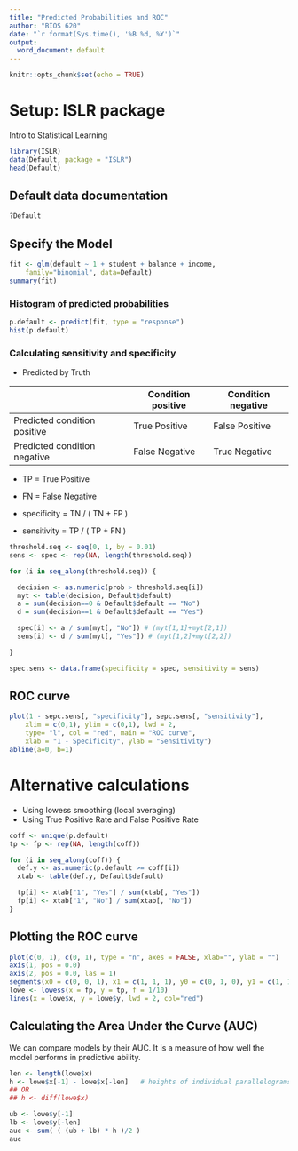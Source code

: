 ```yaml
---
title: "Predicted Probabilities and ROC"
author: "BIOS 620"
date: "`r format(Sys.time(), '%B %d, %Y')`"
output:
  word_document: default
---
```


```r
knitr::opts_chunk$set(echo = TRUE)
```

# Setup: ISLR package

Intro to Statistical Learning

```r
library(ISLR)
data(Default, package = "ISLR")
head(Default)
```

## Default data documentation

```r
?Default
```

## Specify the Model

```r
fit <- glm(default ~ 1 + student + balance + income,
    family="binomial", data=Default)
summary(fit)
```

### Histogram of predicted probabilities

```r
p.default <- predict(fit, type = "response")
hist(p.default)
```

### Calculating sensitivity and specificity

* Predicted by Truth

|                              | Condition positive | Condition negative |
|------------------------------|--------------------|--------------------|
| Predicted condition positive | True Positive      | False Positive     |
| Predicted condition negative | False Negative     | True Negative      |

* TP = True Positive
* FN = False Negative

* specificity = TN / ( TN + FP )
* sensitivity  = TP / ( TP + FN )

```r
threshold.seq <- seq(0, 1, by = 0.01)
sens <- spec <- rep(NA, length(threshold.seq))

for (i in seq_along(threshold.seq)) {

  decision <- as.numeric(prob > threshold.seq[i])
  myt <- table(decision, Default$default)
  a = sum(decision==0 & Default$default == "No")
  d = sum(decision==1 & Default$default == "Yes")

  spec[i] <- a / sum(myt[, "No"]) # (myt[1,1]+myt[2,1])
  sens[i] <- d / sum(myt[, "Yes"]) # (myt[1,2]+myt[2,2])

}

spec.sens <- data.frame(specificity = spec, sensitivity = sens)
```

## ROC curve

```r
plot(1 - sepc.sens[, "specificity"], sepc.sens[, "sensitivity"],
    xlim = c(0,1), ylim = c(0,1), lwd = 2,
    type= "l", col = "red", main = "ROC curve",
    xlab = "1 - Specificity", ylab = "Sensitivity")
abline(a=0, b=1)
```

# Alternative calculations

* Using lowess smoothing (local averaging)
* Using True Positive Rate and False Positive Rate

```r
coff <- unique(p.default)
tp <- fp <- rep(NA, length(coff))

for (i in seq_along(coff)) {
  def.y <- as.numeric(p.default >= coff[i])
  xtab <- table(def.y, Default$default)

  tp[i] <- xtab["1", "Yes"] / sum(xtab[, "Yes"])
  fp[i] <- xtab["1", "No"] / sum(xtab[, "No"])
}
```

## Plotting the ROC curve

```r
plot(c(0, 1), c(0, 1), type = "n", axes = FALSE, xlab="", ylab = "")
axis(1, pos = 0.0)
axis(2, pos = 0.0, las = 1)
segments(x0 = c(0, 0, 1), x1 = c(1, 1, 1), y0 = c(0, 1, 0), y1 = c(1, 1, 1))
lowe <- lowess(x = fp, y = tp, f = 1/10)
lines(x = lowe$x, y = lowe$y, lwd = 2, col="red")
```

## Calculating the Area Under the Curve (AUC)

We can compare models by their AUC. It is a measure of how well the model
performs in predictive ability.

```r
len <- length(lowe$x)
h <- lowe$x[-1] - lowe$x[-len]   # heights of individual parallelograms
## OR
## h <- diff(lowe$x)

ub <- lowe$y[-1]
lb <- lowe$y[-len]
auc <- sum( ( (ub + lb) * h )/2 )
auc
```
